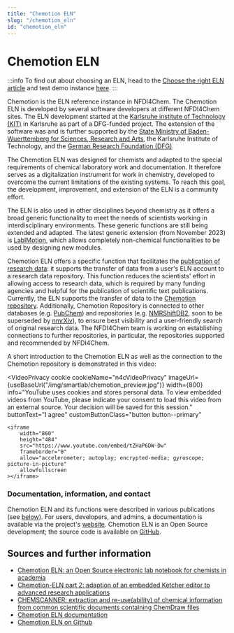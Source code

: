 ```yaml
---
title: "Chemotion ELN"
slug: "/chemotion_eln"
id: "chemotion_eln"
---
```



# Chemotion ELN

:::info
To find out about choosing an ELN, head to the [Choose the right ELN
article](docs/choose_eln) and test demo instance [here](https://demo.chemotion.scc.kit.edu/).
:::

Chemotion is the ELN reference instance in NFDI4Chem. The Chemotion ELN is developed by several software developers at different NFDI4Chem sites. The ELN development started at the [Karlsruhe institute of Technology (KIT)](https://www.kit.edu/) in Karlsruhe as part of a DFG-funded project. The extension of the software was and is further supported by the [State Ministry of Baden-Wuerttemberg for Sciences, Research and Arts](https://mwk.baden-wuerttemberg.de/), the Karlsruhe Institute of Technology, and the [German Research Foundation (DFG)](https://www.dfg.de/).

The Chemotion ELN was designed for chemists and adapted to the special requirements of chemical laboratory work and documentation. It therefore serves as a digitalization instrument for work in chemistry, developed to overcome the current limitations of the existing systems. To reach this goal, the development, improvement, and extension of the ELN is a community effort.

The ELN is also used in other disciplines beyond chemistry as it offers a broad generic functionality to meet the needs of scientists working in interdisciplinary environments. These generic functions are still being extended and adapted. The latest generic extension (from November 2023) is [LabIMotion](https://www.chemotion.net/docs/labimotion), which allows completely non-chemical functionalities to be used by designing new modules.

Chemotion ELN offers a specific function that facilitates the [publication of research data](/docs/data_publishing): it supports the transfer of data from a user's ELN account to a research data repository. This function reduces the scientists' effort in allowing access to research data, which is required by many funding agencies and helpful for the publication of scientific text publications. Currently, the ELN supports the transfer of data to the [Chemotion repository](https://www.chemotion-repository.net/welcome). Additionally, Chemotion Repository is connected to other databases (e.g. [PubChem](https://pubchem.ncbi.nlm.nih.gov/)) and repositories (e.g. [NMRShiftDB2](https://nmrshiftdb.nmr.uni-koeln.de/), soon to be superseded by [nmrXiv](https://nmrxiv.org/)), to ensure best visibility and a user-friendly search of original research data. The NFDI4Chem team is working on establishing connections to further repositories, in particular, the repositories supported and recommended by NFDI4Chem.

A short introduction to the Chemotion ELN as well as the connection to the Chemotion repository is demonstrated in this video:

<VideoPrivacy
    cookie
    cookieName="n4cVideoPrivacy"
    imageUrl={useBaseUrl("/img/smartlab/chemotion_preview.jpg")}
    width={800}
    info="YouTube uses cookies and stores personal data. To view embedded videos from YouTube, please indicate your consent to load this video from an external source. Your decision will be saved for this session."
    buttonText="I agree"
    customButtonClass="button button--primary"
>
    <iframe
        width="860"
        height="484"
        src="https://www.youtube.com/embed/tZHaP6DW-Dw"
        frameborder="0"
        allow="accelerometer; autoplay; encrypted-media; gyroscope; picture-in-picture"
        allowfullscreen
    ></iframe>
</VideoPrivacy>

### Documentation, information, and contact

Chemotion ELN and its functions were described in various publications (see [below](#sources-and-further-information)). For users, developers, and admins, a documentation is available via the project's [website](https://www.chemotion.net/docs). Chemotion ELN is an Open Source development; the source code is available on [GitHub](https://github.com/ComPlat/chemotion_ELN).

## Sources and further information

-   [Chemotion ELN: an Open Source electronic lab notebook for chemists in academia](https://doi.org/10.1186/s13321-017-0240-0)
-   [Chemotion-ELN part 2: adaption of an embedded Ketcher editor to advanced research applications](https://doi.org/10.1186/s13321-018-0292-9)
-   [CHEMSCANNER: extraction and re-use(ability) of chemical information from common scientific documents containing ChemDraw files](https://doi.org/10.1186/s13321-019-0400-5)
-   [Chemotion ELN documentation](https://chemotion.net/docs/eln)
-   [Chemotion ELN on Github](https://github.com/ComPlat/chemotion_ELN)
